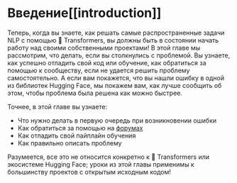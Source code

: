 # Введение[[introduction]]

<CourseFloatingBanner
    chapter={8}
    classNames="absolute z-10 right-0 top-0"
/>

Теперь, когда вы знаете, как решать самые распространенные задачи NLP с помощью 🤗 Transformers, вы должны быть в состоянии начать работу над своими собственными проектами! В этой главе мы рассмотрим, что делать, если вы столкнулись с проблемой. Вы узнаете, как успешно отладить свой код или обучение, как обратиться за помощью к сообществу, если не удается решить проблему самостоятельно. А если вам покажется, что вы нашли ошибку в одной из библиотек Hugging Face, мы покажем вам, как лучше сообщить об этом, чтобы проблема была решена как можно быстрее.

Точнее, в этой главе вы узнаете:

- Что нужно делать в первую очередь при возникновении ошибки
- Как обратиться за помощью на [форумах](https://discuss.huggingface.co/)
- Как отладить свой пайплайн обучения
- Как правильно описать проблему

Разумеется, все это не относится конкретно к 🤗 Transformers или экосистеме Hugging Face; уроки из этой главы применимы к большинству проектов с открытым исходным кодом!